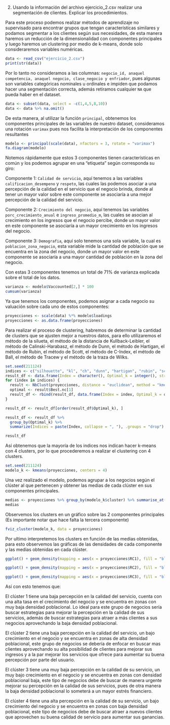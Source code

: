 
2. Usando la información del archivo ejercicio_2.csv realizar una segmentación de clientes. Explicar los procedimientos.

Para este proceso podemos realizar métodos de aprendizaje no supervisado para encontrar grupos que tengan características similares y podamos segmentar a los clientes según sus necesidades, de esta manera haremos un reducción de la dimensionalidad con componentes principales y luego haremos un clustering por medio de k-means, donde solo consideraremos variables numéricas.

```r
data <- read_csv("ejercicio_2.csv")
print(str(data))
```
Por lo tanto no consideramos a las columnas: `negocio_id, anaquel competencia, anaquel negocio, clase_negocio y enfriador`, pues algunas son variables categóricas nominales u ordinales e impiden que podamos hacer una segmentación correcta, además retiramos cualquier `NA` que pueda haber en el dataset.

```r
data <- subset(data, select = -c(1,4,5,8,10))
data <- data %>% na.omit()
```

De esta manera, al utilizar la función `principal`, obtenemos los componentes principales de las variables de nuestro dataset, consideramos una rotación `varimax` pues nos facilita la interpretación de los componentes resultantes

```r
modelo <- principal(scale(data), nfactors = 3, rotate = "varimax")
fa.diagram(modelo)
```

Notemos rápidamente que estos 3 componentes tienen características en común y los podemos agrupar en una "etiqueta" según corresponda su giro:

Componente 1: `Calidad de servicio`, aquí tenemos a las variables `calificacion_desempeno` y `respeto`, las cuales las podemos asociar a una percepción de la calidad en el servicio que el negocio brinda, donde al tener un mayor valor sobre este componente se asociaría a una mejor percepción de la calidad del servicio.

Componente 2: `Crecimiento del negocio`, aquí tenemos las variables `porc_crecimiento_anual` e `ingreso_promedio_m`, las cuales se asocian al crecimiento en los ingresos que el negocio percibe, donde un mayor valor en este componente se asociaría a un mayor crecimiento en los ingresos del negocio.

Componente 3: `Demografia`, aquí solo tenemos una sola variable, la cual es `poblacion_zona_negocio`, esta variable mide la cantidad de población que se encuentra en la zona del negocio, donde un mayor valor en este componente se asociaría a una mayor cantidad de población en la zona del negocio.

Con estas 3 componentes tenemos un total de 71% de varianza explicada sobre el total de los datos.

```r
varianza <- modelo$Vaccounted[2,] * 100
cumsum(varianza)
```

Ya que tenemos los componentes, podemos asignar a cada negocio su valuación sobre cada uno de estos componentes:

```r
proyecciones <- scale(data) %*% modelo$loadings
proyecciones <- as.data.frame(proyecciones)
```

Para realizar el proceso de clustering, habremos de determinar la cantidad de clusters que se ajusten mejor a nuestros datos, para ello utilizaremos el método de la silueta, el método de la distancia de Kullback-Leibler, el método de Calinski-Harabasz, el método de Dunn, el método de Hartigan, el método de Rubin, el método de Scott, el método de C-Index, el método de Ball, el método de Tracew y el método de la traza de Wilks.

```r
set.seed(211124)
indices <- c("silhouette", "kl", "ch", "dunn", "hartigan", "rubin", "scott", "cindex", "ball", "tracew")
result_df <- data.frame(Index = character(), Optimal_k = integer(), stringsAsFactors = FALSE)
for (index in indices) {
  result <- NbClust(proyecciones, distance = "euclidean", method = "kmeans", max.nc = 6, index = index)
  optimal <- result$Best.nc[1]
  result_df <- rbind(result_df, data.frame(Index = index, Optimal_k = optimal, stringsAsFactors = FALSE))
}

result_df <- result_df[order(result_df$Optimal_k), ]

result_df <- result_df %>%
  group_by(Optimal_k) %>% 
  summarize(Indices = paste(Index, collapse = ", "), .groups = "drop")

result_df
```

Así obtenemos que la mayoría de los indices nos indican hacer k-means con 4 clusters, por lo que procederemos a realizar el clustering con 4 clusters.

```r
set.seed(211124)
modelo_k <- kmeans(proyecciones, centers = 4)
```

Una vez realizado el modelo, podemos agrupar a los negocios según el clúster al que pertenecen y obtener las medias de cada clúster en sus componentes principales.

```r
medias <- proyecciones %>% group_by(modelo_k$cluster) %>% summarise_at(vars(-group_cols()), mean)
medias
```

Observemos los clusters en un gráfico sobre las 2 componentes principales (Es importante notar que hace falta la tercera componente)

```r
fviz_cluster(modelo_k, data = proyecciones)
```

Por ultimo interpretemos los clusters en función de las medias obtenidas, para esto observemos las gráficas de las densidades de cada componente y las medias obtenidas en cada clúster.

```r
ggplot() + geom_density(mapping = aes(x = proyecciones$RC1), fill = "blue", alpha = 0.5) + geom_vline(mapping = aes(xintercept = medias$RC1, colour = as.factor(medias$`modelo_k$cluster`))) + labs(title = "Densidad de la componente `Calidad del servicio`", color = c("Clúster")) + theme_minimal()

ggplot() + geom_density(mapping = aes(x = proyecciones$RC2), fill = "blue", alpha = 0.5) + geom_vline(mapping = aes(xintercept = medias$RC2, colour = as.factor(medias$`modelo_k$cluster`))) + labs(title = "Densidad de la componente `Crecimiento del negocio`", color = c("Clúster")) + theme_minimal()

ggplot() + geom_density(mapping = aes(x = proyecciones$RC3), fill = "blue", alpha = 0.5) + geom_vline(mapping = aes(xintercept = medias$RC3, colour = as.factor(medias$`modelo_k$cluster`))) + labs(title = "Densidad de la componente `Demografía`", color = c("Clúster")) + theme_minimal()
```
Así con esto tenemos que:

El clúster 1 tiene una baja percepción en la calidad del servicio, cuenta con una alta tasa en el crecimiento del negocio y se encuentra en zonas con muy baja densidad poblacional. Lo ideal para este grupo de negocios sería buscar estrategias para mejorar la percepción en la calidad de sus servicios, además de buscar estrategias para atraer a más clientes a sus negocios aprovechando la baja densidad poblacional.

El clúster 2 tiene una baja percepción en la calidad del servicio, un bajo crecimiento en el negocio y se encuentra en zonas de alta densidad poblacional, este grupo de negocios se debería de enfocar en buscar mas clientes aprovechando su alta posibilidad de clientes para mejorar sus ingresos y a la par mejorar los servicios que ofrece para aumentar su buena percepción por parte del usuario.

El clúster 3 tiene una muy baja percepción en la calidad de su servicio, un muy bajo crecimiento en el negocio y se encuentra en zonas con densidad poblacional baja, este tipo de negocios debe de buscar de manera urgente mejorar su percepción en la calidad de sus servicios, pues de otra manera la baja densidad poblacional lo someterá a un mayor estrés financiero.

El clúster 4 tiene una alta percepción en la calidad de su servicio, un bajo crecimiento del negocio y se encuentra en zonas con baja densidad poblacional, este tipo de negocios debe de buscar atraer a nuevos clientes que aprovechen su buena calidad de servicio para aumentar sus ganancias.


